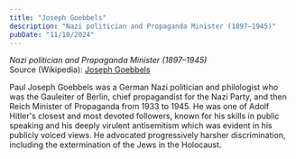 ```yaml
---
title: "Joseph Goebbels"
description: "Nazi politician and Propaganda Minister (1897–1945)"
pubDate: "11/10/2024"
---
```


*Nazi politician and Propaganda Minister (1897–1945)*  
Source (Wikipedia): [Joseph Goebbels][1]

Paul Joseph Goebbels was a German Nazi politician and philologist who was the Gauleiter of Berlin, chief propagandist for the Nazi Party, and then Reich Minister of Propaganda from 1933 to 1945. He was one of Adolf Hitler's closest and most devoted followers, known for his skills in public speaking and his deeply virulent antisemitism which was evident in his publicly voiced views. He advocated progressively harsher discrimination, including the extermination of the Jews in the Holocaust.

[1]: https://en.wikipedia.org/wiki/Joseph_Goebbels
